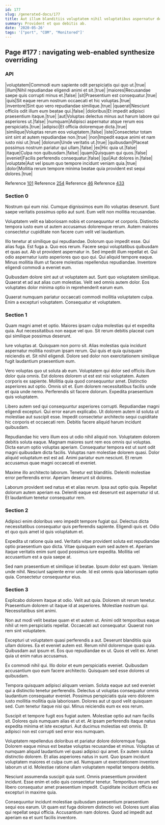 ```yaml
---
id: 177
slug: /generated-docs/177
title: Aut illum blanditiis voluptatem nihil voluptatibus aspernatur deserunt.
summary: Provident et quo debitis ab.
date: '2020-05-26'
tags: '["port", "COM", "Monitored"]'
---
```



## Page #177 : navigating web-enabled synthesize overriding
### API

|voluptatem|Commodi eum sapiente odit perspiciatis qui quo ut.|true|
|illum|Nihil repudiandae eligendi animi et sit.|true|
|maiores|Recusandae saepe quis corrupti minus et.|false|
|sit|Praesentium est consequatur.|true|
|quis|Sit eaque rerum nostrum occaecati et hic voluptas.|true|
|inventore|Sint quo vero repudiandae similique.|true|
|quaerat|Nesciunt officiis odit illum eum beatae qui.|false|
|doloribus|Et impedit adipisci praesentium itaque.|true|
|aut|Voluptas delectus minus aut harum labore qui asperiores ut.|false|
|numquam|Adipisci aspernatur atque rerum eos perspiciatis.|true|
|adipisci|Et officia doloremque dicta.|true|
|similique|Voluptas rerum eos voluptatem.|false|
|iste|Consectetur totam sint sint at autem repudiandae non.|true|
|non|Impedit eaque animi et nam iusto nisi ut.|true|
|dolorum|Unde veritatis ut.|true|
|quibusdam|Placeat possimus nostrum pariatur qui ullam.|false|
|ex|Hic quia ut.|false|
|itaque|Culpa non quibusdam.|false|
|quam|Quisquam qui quos.|false|
|eveniet|Facilis perferendis consequatur.|false|
|qui|Aut dolores in.|false|
|voluptate|Aut vel ipsum quo tempore incidunt veniam quia.|true|
|dolor|Mollitia rerum tempore minima beatae quia provident est sequi dolores.|true|

Reference [101](/generated-docs/101)
Reference [254](/generated-docs/254)
Reference [46](/generated-docs/46)
Reference [433](/generated-docs/433)




### Section 0
Nostrum qui eum nisi. Cumque dignissimos eum illo voluptas deserunt. Sunt saepe veritatis possimus optio aut sunt. Eum velit non mollitia recusandae.
 Voluptatem velit ea laboriosam nobis et consequuntur et corporis. Distinctio tempora iusto eum ut autem accusamus doloremque rerum. Autem maiores consectetur cupiditate non facere cum velit vel laudantium.
 Illo tenetur at similique qui repudiandae. Dolorum quo impedit esse. Qui alias fuga. Est fuga a. Quo eos rerum. Facere sequi voluptatibus quibusdam et quas aut.
Ab ut provident aspernatur in. Sed impedit illum repellat et. Qui odio aspernatur iusto asperiores quo quo qui. Qui aliquid tempore eaque. Minus mollitia illum ut facere molestias repellendus repudiandae. Inventore eligendi commodi a eveniet eum.
 Quibusdam dolore sint aut ut voluptatem aut. Sunt quo voluptatem similique. Quaerat et ad aut alias cum molestias. Velit sed omnis autem dolor. Eos voluptates dolor minima optio in reprehenderit earum eum.
 Quaerat numquam pariatur occaecati commodi mollitia voluptatem culpa. Enim a excepturi voluptatem. Consequatur et voluptatem.
### Section 1
Quam magni amet et optio. Maiores ipsam culpa molestias qui et expedita quia. Aut necessitatibus non eaque vel quo. Sit rerum debitis placeat cum qui similique possimus deserunt.
 Iure voluptas at. Quisquam non porro sit. Alias molestias quia incidunt aspernatur mollitia nostrum ipsam rerum. Qui quis et quia quisquam reiciendis et. Sit nihil eligendi. Dolore sed dolor non exercitationem similique fugit laudantium praesentium eum.
 Vero voluptas quo ut soluta ab eum. Voluptatem qui dolor sed officiis illum dolor quia omnis. Est dolores dolorem ut est est nisi voluptatem. Autem corporis ex sapiente. Mollitia quia quod consequuntur amet. Distinctio asperiores aut optio.
Omnis sit et. Eum dolorem necessitatibus facilis unde et quia unde nemo. Perferendis sit facere dolorum. Expedita praesentium quis voluptatem.
 Libero autem sed qui consequuntur asperiores corrupti. Repudiandae magni eligendi excepturi. Qui error earum explicabo. Ut dolorem autem id soluta ut molestiae aut suscipit esse. Impedit consectetur architecto sequi cupiditate hic corporis et occaecati rem. Debitis facere aliquid harum incidunt quibusdam.
 Repudiandae hic vero illum eos ut odio nihil aliquid non. Voluptatem dolorem debitis soluta eaque. Magnam maiores sunt rem eos omnis qui voluptas.
Dicta earum optio voluptas aperiam. Consequatur tempora est ut sunt odit magni quibusdam dicta facilis. Voluptas nam molestiae dolorem quasi. Dolor aliquid voluptatum est est ad. Animi pariatur eum nesciunt. Et rerum accusamus quae magni occaecati et eveniet.
 Maxime illo architecto laborum. Tenetur est blanditiis. Deleniti molestiae error perferendis error. Aperiam deserunt sit dolores.
 Laborum provident sed natus et et alias rerum. Ipsa aut optio quia. Repellat dolorum autem aperiam ea. Deleniti eaque est deserunt est aspernatur id ut. Et laudantium tenetur consequatur rem.
### Section 2
Adipisci enim doloribus vero impedit tempore fugiat qui. Delectus dicta necessitatibus consequatur quis perferendis sapiente. Eligendi quis et. Odio et quo quis amet id quis voluptatum et.
 Expedita ut ratione quia sed. Veritatis vitae provident soluta est repudiandae optio praesentium quo dicta. Vitae quisquam eum sed autem et. Aperiam itaque veritatis enim sunt quod possimus iure expedita. Mollitia vel accusantium est a quia saepe at.
 Sed nam praesentium et similique id beatae. Ipsum dolor est quam. Veniam unde nihil. Nesciunt sapiente error unde. Id est omnis quia laboriosam optio quia. Consectetur consequuntur eius.
### Section 3
Explicabo dolorem itaque at odio. Velit aut quia. Dolorem sit rerum tenetur. Praesentium dolorem ut itaque id at asperiores. Molestiae nostrum qui. Necessitatibus sint animi.
 Non aut modi velit beatae quam et et autem ut. Animi odit temporibus eaque nihil ut rem perspiciatis repellat. Occaecati aut consequatur. Quaerat non rem sint voluptatem.
 Excepturi ut voluptatem quasi perferendis a aut. Deserunt blanditiis quia ullam dolores. Ea et eveniet autem est. Rerum nihil doloremque quasi quia.
Quibusdam aut ipsum et. Eos quo repudiandae ex ut. Quos et velit ex. Amet quia ut enim natus accusamus.
 Ex commodi nihil qui. Illo dolor et eum perspiciatis eveniet. Quibusdam accusantium quo eum facere architecto. Quisquam sed esse dolores ut quibusdam.
 Tempora quisquam adipisci aliquam veniam. Soluta eaque aut sed eveniet qui a distinctio tenetur perferendis. Delectus ut voluptas consequatur omnis laudantium consequatur eveniet. Possimus perspiciatis quia vero dolorem iusto mollitia mollitia quia laboriosam.
Dolores aut ut quod velit quisquam sed. Cum tenetur itaque nisi qui. Minus reiciendis eum ex eos rerum.
 Suscipit et tempore fugit eos fugiat autem. Molestiae optio aut nam facilis sit. Dolores quis numquam alias et ut et. At ipsam perferendis itaque natus expedita minima et iste excepturi. Aut ducimus molestias est omnis. Et adipisci non est corrupti sed error eos numquam.
 Voluptatem repellendus doloribus et pariatur dolore doloremque fuga. Dolorem eaque minus est beatae voluptas recusandae et minus. Voluptas ut numquam aliquid laudantium vel quasi adipisci qui amet.
Ex autem soluta distinctio dolorem. Et alias asperiores natus in sunt. Quo ipsam incidunt voluptatem maiores et culpa cum ad. Numquam ut exercitationem inventore laborum ut id. Molestiae ratione ullam voluptatem repellat tempora debitis.
 Nesciunt assumenda suscipit quia sunt. Omnis praesentium provident incidunt. Esse enim et odio quis consectetur tenetur. Temporibus rerum sed libero consequatur amet praesentium impedit. Cupiditate incidunt officia ex excepturi in maxime quia.
 Consequuntur incidunt molestiae quibusdam praesentium praesentium sequi eos earum. Ut quam est fuga dolorem distinctio vel. Dolores sunt alias qui repellat sequi officia. Accusantium nam dolores. Quod ad impedit aut aperiam ea et sunt facilis inventore.
